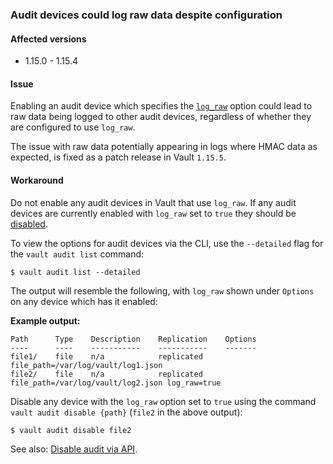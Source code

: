 ### Audit devices could log raw data despite configuration

#### Affected versions

- 1.15.0 - 1.15.4

#### Issue

Enabling an audit device which specifies the [`log_raw`](/vault/docs/audit#log_raw) option
could lead to raw data being logged to other audit devices, regardless of whether they
are configured to use `log_raw`.

The issue with raw data potentially appearing in logs where HMAC data as expected,
is fixed as a patch release in Vault `1.15.5`.

#### Workaround

Do not enable any audit devices in Vault that use `log_raw`. If any audit devices
are currently enabled with `log_raw` set to `true` they should be [disabled](/vault/docs/commands/audit/disable).

To view the options for audit devices via the CLI, use the `--detailed` flag for the
`vault audit list` command:

```shell-session
$ vault audit list --detailed
```

The output will resemble the following, with `log_raw` shown under `Options` on
any device which has it enabled:

**Example output:** 

<CodeBlockConfig hideClipboard>

```shell-session
Path      Type    Description    Replication    Options
----      ----    -----------    -----------    -------
file1/    file    n/a            replicated     file_path=/var/log/vault/log1.json
file2/    file    n/a            replicated     file_path=/var/log/vault/log2.json log_raw=true
```

</CodeBlockConfig>

Disable any device with the `log_raw` option set to `true` using the command
`vault audit disable {path}` (`file2` in the above output):

```shell-session
$ vault audit disable file2
```

See also: [Disable audit via API](/vault/api-docs/system/audit#disable-audit-device).
